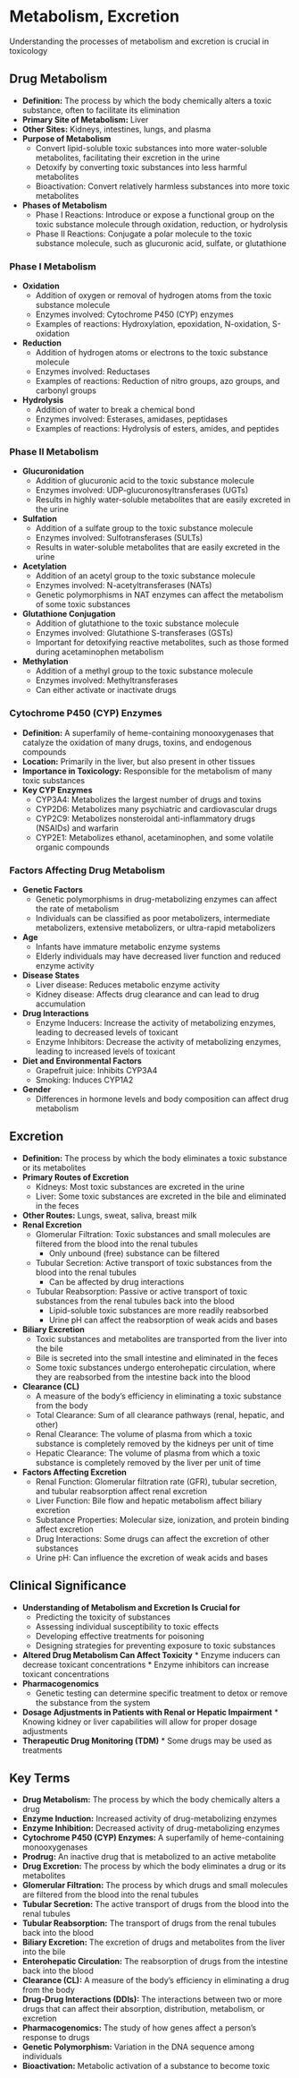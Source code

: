 # Metabolism, Excretion {-}

Understanding the processes of metabolism and excretion is crucial in toxicology

## **Drug Metabolism** {-}

*   **Definition:** The process by which the body chemically alters a toxic substance, often to facilitate its elimination
*   **Primary Site of Metabolism:** Liver
*   **Other Sites:** Kidneys, intestines, lungs, and plasma
*   **Purpose of Metabolism**
    *   Convert lipid-soluble toxic substances into more water-soluble metabolites, facilitating their excretion in the urine
    *   Detoxify by converting toxic substances into less harmful metabolites
    *   Bioactivation: Convert relatively harmless substances into more toxic metabolites
*   **Phases of Metabolism**
    *   Phase I Reactions: Introduce or expose a functional group on the toxic substance molecule through oxidation, reduction, or hydrolysis
    *   Phase II Reactions: Conjugate a polar molecule to the toxic substance molecule, such as glucuronic acid, sulfate, or glutathione

### **Phase I Metabolism** {-}

*   **Oxidation**
    *   Addition of oxygen or removal of hydrogen atoms from the toxic substance molecule
    *   Enzymes involved: Cytochrome P450 (CYP) enzymes
    *   Examples of reactions: Hydroxylation, epoxidation, N-oxidation, S-oxidation
*   **Reduction**
    *   Addition of hydrogen atoms or electrons to the toxic substance molecule
    *   Enzymes involved: Reductases
    *   Examples of reactions: Reduction of nitro groups, azo groups, and carbonyl groups
*   **Hydrolysis**
    *   Addition of water to break a chemical bond
    *   Enzymes involved: Esterases, amidases, peptidases
    *   Examples of reactions: Hydrolysis of esters, amides, and peptides

### **Phase II Metabolism** {-}

*   **Glucuronidation**
    *   Addition of glucuronic acid to the toxic substance molecule
    *   Enzymes involved: UDP-glucuronosyltransferases (UGTs)
    *   Results in highly water-soluble metabolites that are easily excreted in the urine
*   **Sulfation**
    *   Addition of a sulfate group to the toxic substance molecule
    *   Enzymes involved: Sulfotransferases (SULTs)
    *   Results in water-soluble metabolites that are easily excreted in the urine
*   **Acetylation**
    *   Addition of an acetyl group to the toxic substance molecule
    *   Enzymes involved: N-acetyltransferases (NATs)
    *   Genetic polymorphisms in NAT enzymes can affect the metabolism of some toxic substances
*   **Glutathione Conjugation**
    *   Addition of glutathione to the toxic substance molecule
    *   Enzymes involved: Glutathione S-transferases (GSTs)
    *   Important for detoxifying reactive metabolites, such as those formed during acetaminophen metabolism
*   **Methylation**
    *   Addition of a methyl group to the toxic substance molecule
    *   Enzymes involved: Methyltransferases
    *   Can either activate or inactivate drugs

### **Cytochrome P450 (CYP) Enzymes** {-}

*   **Definition:** A superfamily of heme-containing monooxygenases that catalyze the oxidation of many drugs, toxins, and endogenous compounds
*   **Location:** Primarily in the liver, but also present in other tissues
*   **Importance in Toxicology:** Responsible for the metabolism of many toxic substances
*   **Key CYP Enzymes**
    *   CYP3A4: Metabolizes the largest number of drugs and toxins
    *   CYP2D6: Metabolizes many psychiatric and cardiovascular drugs
    *   CYP2C9: Metabolizes nonsteroidal anti-inflammatory drugs (NSAIDs) and warfarin
    *   CYP2E1: Metabolizes ethanol, acetaminophen, and some volatile organic compounds

### **Factors Affecting Drug Metabolism** {-}

*   **Genetic Factors**
    *   Genetic polymorphisms in drug-metabolizing enzymes can affect the rate of metabolism
    *   Individuals can be classified as poor metabolizers, intermediate metabolizers, extensive metabolizers, or ultra-rapid metabolizers
*   **Age**
    *   Infants have immature metabolic enzyme systems
    *   Elderly individuals may have decreased liver function and reduced enzyme activity
*   **Disease States**
    *   Liver disease: Reduces metabolic enzyme activity
    *   Kidney disease: Affects drug clearance and can lead to drug accumulation
*   **Drug Interactions**
    *   Enzyme Inducers: Increase the activity of metabolizing enzymes, leading to decreased levels of toxicant
    *   Enzyme Inhibitors: Decrease the activity of metabolizing enzymes, leading to increased levels of toxicant
*   **Diet and Environmental Factors**
    *   Grapefruit juice: Inhibits CYP3A4
    *   Smoking: Induces CYP1A2
*   **Gender**
    *   Differences in hormone levels and body composition can affect drug metabolism

## **Excretion** {-}

*   **Definition:** The process by which the body eliminates a toxic substance or its metabolites
*   **Primary Routes of Excretion**
    *   Kidneys: Most toxic substances are excreted in the urine
    *   Liver: Some toxic substances are excreted in the bile and eliminated in the feces
*   **Other Routes:** Lungs, sweat, saliva, breast milk
*   **Renal Excretion**
    *   Glomerular Filtration: Toxic substances and small molecules are filtered from the blood into the renal tubules
        *   Only unbound (free) substance can be filtered
    *   Tubular Secretion: Active transport of toxic substances from the blood into the renal tubules
        *   Can be affected by drug interactions
    *   Tubular Reabsorption: Passive or active transport of toxic substances from the renal tubules back into the blood
        *   Lipid-soluble toxic substances are more readily reabsorbed
        *   Urine pH can affect the reabsorption of weak acids and bases
*   **Biliary Excretion**
    *   Toxic substances and metabolites are transported from the liver into the bile
    *   Bile is secreted into the small intestine and eliminated in the feces
    *   Some toxic substances undergo enterohepatic circulation, where they are reabsorbed from the intestine back into the blood
*   **Clearance (CL)**
    *   A measure of the body's efficiency in eliminating a toxic substance from the body
    *   Total Clearance: Sum of all clearance pathways (renal, hepatic, and other)
    *   Renal Clearance: The volume of plasma from which a toxic substance is completely removed by the kidneys per unit of time
    *   Hepatic Clearance: The volume of plasma from which a toxic substance is completely removed by the liver per unit of time
*   **Factors Affecting Excretion**
    *   Renal Function: Glomerular filtration rate (GFR), tubular secretion, and tubular reabsorption affect renal excretion
    *   Liver Function: Bile flow and hepatic metabolism affect biliary excretion
    *   Substance Properties: Molecular size, ionization, and protein binding affect excretion
    *   Drug Interactions: Some drugs can affect the excretion of other substances
    *   Urine pH: Can influence the excretion of weak acids and bases

## **Clinical Significance** {-}

*   **Understanding of Metabolism and Excretion Is Crucial for**
    *   Predicting the toxicity of substances
    *   Assessing individual susceptibility to toxic effects
    *   Developing effective treatments for poisoning
    *   Designing strategies for preventing exposure to toxic substances
*   **Altered Drug Metabolism Can Affect Toxicity**
        *   Enzyme inducers can decrease toxicant concentrations
        *   Enzyme inhibitors can increase toxicant concentrations
*    **Pharmacogenomics**
        *   Genetic testing can determine specific treatment to detox or remove the substance from the system
*   **Dosage Adjustments in Patients with Renal or Hepatic Impairment**
        *   Knowing kidney or liver capabilities will allow for proper dosage adjustments
*   **Therapeutic Drug Monitoring (TDM)**
        *   Some drugs may be used as treatments

## **Key Terms** {-}

*   **Drug Metabolism:** The process by which the body chemically alters a drug
*   **Enzyme Induction:** Increased activity of drug-metabolizing enzymes
*   **Enzyme Inhibition:** Decreased activity of drug-metabolizing enzymes
*   **Cytochrome P450 (CYP) Enzymes:** A superfamily of heme-containing monooxygenases
*   **Prodrug:** An inactive drug that is metabolized to an active metabolite
*   **Drug Excretion:** The process by which the body eliminates a drug or its metabolites
*   **Glomerular Filtration:** The process by which drugs and small molecules are filtered from the blood into the renal tubules
*   **Tubular Secretion:** The active transport of drugs from the blood into the renal tubules
*   **Tubular Reabsorption:** The transport of drugs from the renal tubules back into the blood
*   **Biliary Excretion:** The excretion of drugs and metabolites from the liver into the bile
*   **Enterohepatic Circulation:** The reabsorption of drugs from the intestine back into the blood
*   **Clearance (CL):** A measure of the body's efficiency in eliminating a drug from the body
*   **Drug-Drug Interactions (DDIs):** The interactions between two or more drugs that can affect their absorption, distribution, metabolism, or excretion
*   **Pharmacogenomics:** The study of how genes affect a person's response to drugs
*   **Genetic Polymorphism:** Variation in the DNA sequence among individuals
*   **Bioactivation:** Metabolic activation of a substance to become toxic
